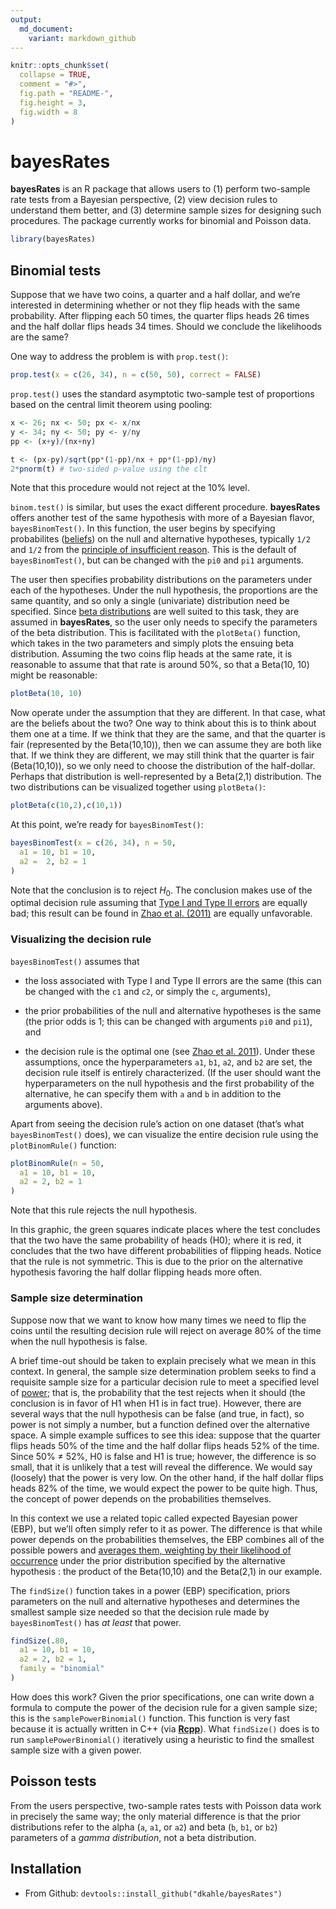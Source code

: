 ```yaml
---
output:
  md_document:
    variant: markdown_github
---
```


<!-- README.md is generated from README.Rmd. Please edit that file -->

```r

knitr::opts_chunk$set(
  collapse = TRUE,
  comment = "#>",
  fig.path = "README-",
  fig.height = 3,
  fig.width = 8
)
```

# bayesRates

__bayesRates__ is an R package that allows users to (1) perform two-sample rate tests from a Bayesian perspective, (2) view decision rules to understand them better, and (3) determine sample sizes for designing such procedures.  The package currently works for binomial and Poisson data.

```r
library(bayesRates)
```

## Binomial tests

Suppose that we have two coins, a quarter and a half dollar, and we're interested in determining whether or not they flip heads with the same probability.  After flipping each 50 times, the quarter flips heads 26 times and the half dollar flips heads 34 times.  Should we conclude the likelihoods are the same?

One way to address the problem is with `prop.test()`:

```r
prop.test(x = c(26, 34), n = c(50, 50), correct = FALSE)
```

`prop.test()` uses the standard asymptotic two-sample test of proportions based on the central limit theorem using pooling:
```r
x <- 26; nx <- 50; px <- x/nx
y <- 34; ny <- 50; py <- y/ny
pp <- (x+y)/(nx+ny)

t <- (px-py)/sqrt(pp*(1-pp)/nx + pp*(1-pp)/ny)
2*pnorm(t) # two-sided p-value using the clt
```
Note that this procedure would not reject at the 10% level.

`binom.test()` is similar, but uses the exact different procedure. __bayesRates__ offers another test of the same hypothesis with more of a Bayesian flavor, `bayesBinomTest()`.  In this function, the user begins by specifying probabilites ([beliefs](http://en.wikipedia.org/wiki/Bayesian_probability#Objective_and_subjective_Bayesian_probabilities)) on the null and alternative hypotheses, typically `1/2` and `1/2` from the [principle of insufficient reason](http://en.wikipedia.org/wiki/Principle_of_indifference#History_of_the_principle_of_indifference).  This is the default of `bayesBinomTest()`, but can be changed with the `pi0` and `pi1` arguments.

The user then specifies probability distributions on the parameters under each of the hypotheses.  Under the null hypothesis, the proportions are the same quantity, and so only a single (univariate) distribution need be specified.  Since [beta distributions](http://en.wikipedia.org/wiki/Beta_distribution) are well suited to this task, they are assumed in __bayesRates__, so the user only needs to specify the parameters of the beta distribution.  This is facilitated with the `plotBeta()` function, which takes in the two parameters and simply plots the ensuing beta distribution. Assuming the two coins flip heads at the same rate, it is reasonable to assume that that rate is around 50%, so that a Beta(10, 10) might be reasonable:
```r
plotBeta(10, 10)
```

Now operate under the assumption that they are different.  In that case, what are the beliefs about the two?  One way to think about this is to think about them one at a time.  If we think that they are the same, and that the quarter is fair (represented by the Beta(10,10)), then we can assume they are both like that.  If we think they are different, we may still think that the quarter is fair (Beta(10,10)), so we only need to choose the distribution of the half-dollar.  Perhaps that distribution is well-represented by a Beta(2,1) distribution.  The two distributions can be visualized together using `plotBeta()`:
```r
plotBeta(c(10,2),c(10,1))
```

At this point, we're ready for `bayesBinomTest()`:
```r
bayesBinomTest(x = c(26, 34), n = 50,  
  a1 = 10, b1 = 10,
  a2 =  2, b2 = 1
)
```
Note that the conclusion is to reject $H_{0}$.  The conclusion makes use of the optimal decision rule assuming that [Type I and Type II errors](http://en.wikipedia.org/wiki/Type_I_and_type_II_errors) are equally bad; this result can be found in [Zhao et al. (2011)](http://link.springer.com/article/10.1007/s11424-011-8250-x#page-1) are equally unfavorable.

### Visualizing the decision rule

`bayesBinomTest()` assumes that 

* the loss associated with Type I and Type II errors are the same (this can be changed with the `c1` and `c2`, or simply the `c`, arguments),

* the prior probabilities of the null and alternative hypotheses is the same (the prior odds is 1; this can be changed with arguments `pi0` and `pi1`), and 

* the decision rule is the optimal one (see [Zhao et al. 2011](http://link.springer.com/article/10.1007/s11424-011-8250-x#page-1)).
Under these assumptions, once the hyperparameters `a1`, `b1`, `a2`, and `b2` are set, the decision rule itself is entirely characterized.  (If the user should want the hyperparameters on the null hypothesis and the first probability of the alternative, he can specify them with `a` and `b` in addition to the arguments above).  

Apart from seeing the decision rule's action on one dataset (that's what `bayesBinomTest()` does), we can visualize the entire decision rule using the `plotBinomRule()` function:
```r
plotBinomRule(n = 50, 
  a1 = 10, b1 = 10,
  a2 = 2, b2 = 1
)
```

Note that this rule rejects the null hypothesis.

In this graphic, the green squares indicate places where the test concludes that the two have the same probability of heads (H0); where it is red, it concludes that the two have different probabilities of flipping heads.  Notice that the rule is not symmetric. This is due to the prior on the alternative hypothesis favoring the half dollar flipping heads more often.


### Sample size determination

Suppose now that we want to know how many times we need to flip the coins until the resulting decision rule will reject on average 80% of the time when the null hypothesis is false.

A brief time-out should be taken to explain precisely what we mean in this context.  In general, the sample size determination problem seeks to find a requisite sample size for a particular decision rule to meet a specified level of [power](http://en.wikipedia.org/wiki/Statistical_power); that is, the probability that the test rejects when it should (the conclusion is in favor of H1 when H1 is in fact true).  However, there are several ways that the null hypothesis can be false (and true, in fact), so power is not simply a number, but a function defined over the alternative space.  A simple example suffices to see this idea: suppose that the quarter flips heads 50% of the time and the half dollar flips heads 52% of the time.  Since 50% ≠ 52%, H0 is false and H1 is true; however, the difference is so small, that it is unlikely that a test will reveal the difference.  We would say (loosely) that the power is very low.  On the other hand, if the half dollar flips heads 82% of the time, we would expect the power to be quite high.  Thus, the concept of power depends on the probabilities themselves.

In this context we use a related topic called expected Bayesian power (EBP), but we'll often simply refer to it as power.  The difference is that while power depends on the probabilities themselves, the EBP combines all of the possible powers and [averages them, weighting by their likelihood of occurrence](http://en.wikipedia.org/wiki/Expected_value) under the prior distribution specified by the alternative hypothesis : the product of the Beta(10,10) and the Beta(2,1) in our example.

The `findSize()` function takes in a power (EBP) specification, priors parameters on the null and alternative hypotheses and determines the smallest sample size needed so that the decision rule made by `bayesBinomTest()` has _at least_ that power.
```r
findSize(.80, 
  a1 = 10, b1 = 10,
  a2 = 2, b2 = 1,
  family = "binomial"
)
```

How does this work?  Given the prior specifications, one can write down a formula to compute the power of the decision rule for a given sample size; this is the `samplePowerBinomial()` function. This function is very fast because it is actually written in C++ (via [__Rcpp__](http://www.rcpp.org)).  What `findSize()` does is to run `samplePowerBinomial()` iteratively using a heuristic to find the smallest sample size with a given power.

<!-- 
iteratively using the following heuristic: start at a sample size of 1 and determine the power, if it is less than the specified level, double the sample size, if not, return 1.  Continue this process until you get a power above that which was specified, and then march back one sample at a time until you get the smallest sample size that surpasses the threshold.  (The reason that this method is used over, say, a Newton-type method is that the objective function has unpredictable discontinuities.)  A faster method uses the specification `method = "halves"`:

```r
findSize(.80, 
  a1 = 10, b1 = 10,
  a2 = 2, b2 = 1,
  family = "binomial", method = "halves"
)
```
-->



## Poisson tests

From the users perspective, two-sample rates tests with Poisson data work in precisely the same way; the only material difference is that the prior distributions refer to the alpha (`a`, `a1`, or `a2`) and beta (`b`, `b1`, or `b2`) parameters of a _gamma distribution_, not a beta distribution.





## Installation

* From Github: `devtools::install_github("dkahle/bayesRates")`

<!-- * From CRAN: `install.packages("bayesRates")` -->

